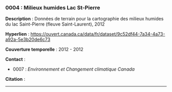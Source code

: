 ### 0004 : Milieux humides Lac St-Pierre {-}

<!-- -------------------------------------------------- -->
**Description** : Données de terrain pour la cartographie des milieux humides du lac Saint-Pierre (fleuve Saint-Laurent), 2012

<!-- -------------------------------------------------- -->

  **Hyperlien** : [https://ouvert.canada.ca/data/fr/dataset/9c52df44-7a34-4a73-a92a-5e3b20de6c73](https://ouvert.canada.ca/data/fr/dataset/9c52df44-7a34-4a73-a92a-5e3b20de6c73)


<!-- -------------------------------------------------- -->

  **Couverture temporelle** : 2012 - 2012



<!-- -------------------------------------------------- -->
**Contact** :


  - 0007 : *Environnement et Changement climatique Canada*



<!-- -------------------------------------------------- -->
**Citation** :





<!-- -------------------------------------------------- -->




<hr>
<br>
